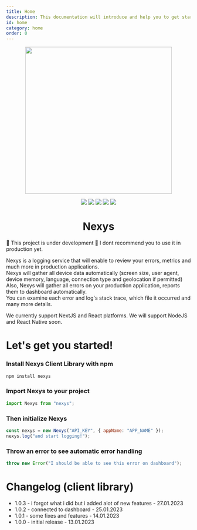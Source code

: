 ```yaml
---
title: Home
description: This documentation will introduce and help you to get started with Nexys client library.
id: home
category: home
order: 0
---
```


<p align="center">
  <img src="https://imgur.com/DxcGlDs.png" width="400" />
</p>
<p align="center">
  <img src="https://img.shields.io/badge/TypeScript-007ACC?style=for-the-badge&logo=typescript&logoColor=white" />
  <img src="https://img.shields.io/badge/React-20232A?style=for-the-badge&logo=react&logoColor=61DAFB" />
  <img src="https://img.shields.io/badge/next.js-000000?style=for-the-badge&logo=nextdotjs&logoColor=white" />
  <img src="https://img.shields.io/badge/Node.js-339933?style=for-the-badge&logo=nodedotjs&logoColor=white" />
  <img src="https://img.shields.io/badge/License-Apache_2.0-blue.svg" />
</p>

<h1 align="center">Nexys</h1>

🚧 This project is under development 🚧
I dont recommend you to use it in production yet.

Nexys is a logging service that will enable to review your errors, metrics and much more in production applications.\
Nexys will gather all device data automatically (screen size, user agent, device memory, language, connection type and geolocation if permitted)\
Also, Nexys will gather all errors on your production application, reports them to dashboard automatically.\
You can examine each error and log's stack trace, which file it occurred and many more details.

We currently support NextJS and React platforms. We will support NodeJS and React Native soon.

# Let's get you started!

### Install Nexys Client Library with npm

```bash
npm install nexys
```

### Import Nexys to your project

```javascript
import Nexys from "nexys";
```

### Then initialize Nexys

```javascript
const nexys = new Nexys("API_KEY", { appName: "APP_NAME" });
nexys.log("and start logging!");
```

### Throw an error to see automatic error handling

```javascript
throw new Error("I should be able to see this error on dashboard");
```

# Changelog (client library)

- 1.0.3 - i forgot what i did but i added alot of new features - 27.01.2023
- 1.0.2 - connected to dashboard - 25.01.2023
- 1.0.1 - some fixes and features - 14.01.2023
- 1.0.0 - initial release - 13.01.2023
